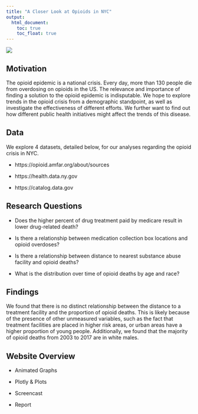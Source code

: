 ```yaml
---
title: "A Closer Look at Opioids in NYC"
output: 
  html_document:
    toc: true
    toc_float: true
---
```


![](opioids-82.jpg)

## Motivation

The opioid epidemic is a national crisis. Every day, more than 130 people die from overdosing on opioids in the US. The relevance and importance of finding a solution to the opioid epidemic is indisputable. We hope to explore trends in the opioid crisis from a demographic standpoint, as well as investigate the effectiveness of different efforts. We further want to find out how different public health initiatives might affect the trends of this disease.

## Data

We explore 4 datasets, detailed below, for our analyses regarding the opioid crisis in NYC.

* https://opioid.amfar.org/about/sources

* https://health.data.ny.gov

* https://catalog.data.gov

## Research Questions

* Does the higher percent of drug treatment paid by medicare result in lower drug-related death?

* Is there a relationship between medication collection box locations and opioid overdoses?

* Is there a relationship between distance to nearest substance abuse facility and opioid deaths?

* What is the distribution over time of opioid deaths by age and race?

## Findings

We found that there is no distinct relationship between the distance to a treatment facility and the proportion of opioid deaths. This is likely because of the presence of other unmeasured variables, such as the fact that treatment facilities are placed in higher risk areas, or urban areas have a higher proportion of young people. Additionally, we found that the majority of opioid deaths from 2003 to 2017 are in white males. 

## Website Overview

* Animated Graphs

* Plotly & Plots

* Screencast

* Report
